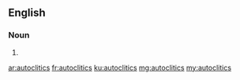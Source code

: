 ==English==

===Noun===
{{head|en}}

# {{plural of|autoclitic}}

[[ar:autoclitics]]
[[fr:autoclitics]]
[[ku:autoclitics]]
[[mg:autoclitics]]
[[my:autoclitics]]